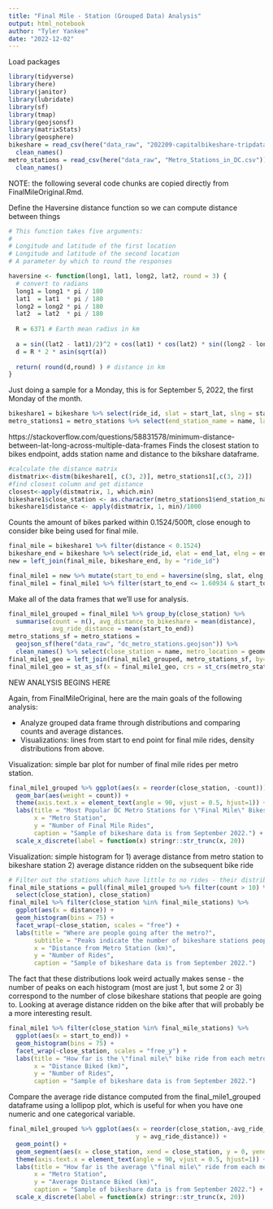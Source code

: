 ```yaml
---
title: "Final Mile - Station (Grouped Data) Analysis"
output: html_notebook
author: "Tyler Yankee"
date: "2022-12-02"
---
```


Load packages
```r
library(tidyverse)
library(here)
library(janitor)
library(lubridate)
library(sf)
library(tmap)
library(geojsonsf)
library(matrixStats)
library(geosphere)
bikeshare = read_csv(here("data_raw", "202209-capitalbikeshare-tripdata.zip")) %>%
  clean_names()
metro_stations = read_csv(here("data_raw", "Metro_Stations_in_DC.csv")) %>%
  clean_names()
```

NOTE: the following several code chunks are copied directly from FinalMileOriginal.Rmd.

Define the Haversine distance function so we can compute distance between things
```r
# This function takes five arguments:
# 
# Longitude and latitude of the first location
# Longitude and latitude of the second location
# A parameter by which to round the responses

haversine <- function(long1, lat1, long2, lat2, round = 3) {
  # convert to radians
  long1 = long1 * pi / 180
  lat1  = lat1  * pi / 180
  long2 = long2 * pi / 180
  lat2  = lat2  * pi / 180
  
  R = 6371 # Earth mean radius in km
  
  a = sin((lat2 - lat1)/2)^2 + cos(lat1) * cos(lat2) * sin((long2 - long1)/2)^2
  d = R * 2 * asin(sqrt(a))
  
  return( round(d,round) ) # distance in km
}
```

Just doing a sample for a Monday, this is for September 5, 2022, the first Monday of the month.
```r
bikeshare1 = bikeshare %>% select(ride_id, slat = start_lat, slng = start_lng) %>% na.omit() 
metro_stations1 = metro_stations %>% select(end_station_name = name, lat = y, lng = x) %>% na.omit()
```

https://stackoverflow.com/questions/58831578/minimum-distance-between-lat-long-across-multiple-data-frames
Finds the closest station to bikes endpoint, adds station name and distance to the bikshare dataframe.

```r
#calculate the distance matrix
distmatrix<-distm(bikeshare1[, c(3, 2)], metro_stations1[,c(3, 2)])
#find closest column and get distance
closest<-apply(distmatrix, 1, which.min)
bikeshare1$close_station <- as.character(metro_stations1$end_station_name[closest])
bikeshare1$distance <- apply(distmatrix, 1, min)/1000
```

Counts the amount of bikes parked within 0.1524/500ft, close enough to consider bike being used for final mile.
```r
final_mile = bikeshare1 %>% filter(distance < 0.1524) 
bikeshare_end = bikeshare %>% select(ride_id, elat = end_lat, elng = end_lng)
new = left_join(final_mile, bikeshare_end, by = "ride_id")
```

```r
final_mile1 = new %>% mutate(start_to_end = haversine(slng, slat, elng, elat))
final_mile1 = final_mile1 %>% filter(start_to_end <= 1.60934 & start_to_end != 0) %>% select(ride_id, close_station, distance, start_to_end)
```

Make all of the data frames that we'll use for analysis.
```r
final_mile1_grouped = final_mile1 %>% group_by(close_station) %>% 
  summarise(count = n(), avg_distance_to_bikeshare = mean(distance), 
            avg_ride_distance = mean(start_to_end))
metro_stations_sf = metro_stations = 
  geojson_sf(here("data_raw", "dc_metro_stations.geojson")) %>%
  clean_names() %>% select(close_station = name, metro_location = geometry)
final_mile1_geo = left_join(final_mile1_grouped, metro_stations_sf, by="close_station")
final_mile1_geo = st_as_sf(x = final_mile1_geo, crs = st_crs(metro_stations_sf))
```

NEW ANALYSIS BEGINS HERE

Again, from FinalMileOriginal, here are the main goals of the following analysis:

* Analyze grouped data frame through distributions and comparing counts and average distances.
* Visualizations: lines from start to end point for final mile rides, density distributions from above.

Visualization: simple bar plot for number of final mile rides per metro station.
```r
final_mile1_grouped %>% ggplot(aes(x = reorder(close_station, -count))) + 
  geom_bar(aes(weight = count)) +
  theme(axis.text.x = element_text(angle = 90, vjust = 0.5, hjust=1)) +
  labs(title = "Most Popular DC Metro Stations for \"Final Mile\" Bikeshare Rides", 
       x = "Metro Station", 
       y = "Number of Final Mile Rides",
       caption = "Sample of bikeshare data is from September 2022.") +
  scale_x_discrete(label = function(x) stringr::str_trunc(x, 20))
```

Visualization: simple histogram for 
1) average distance from metro station to bikeshare station 
2) average distance ridden on the subsequent bike ride
```r
# Filter out the stations which have little to no rides - their distributions are garbage
final_mile_stations = pull(final_mile1_grouped %>% filter(count > 10) %>%
  select(close_station), close_station)
final_mile1 %>% filter(close_station %in% final_mile_stations) %>% 
  ggplot(aes(x = distance)) + 
  geom_histogram(bins = 75) +
  facet_wrap(~close_station, scales = "free") +
  labs(title = "Where are people going after the metro?",
       subtitle = "Peaks indicate the number of bikeshare stations people are going to and how far away they are",
       x = "Distance from Metro Station (km)",
       y = "Number of Rides",
       caption = "Sample of bikeshare data is from September 2022.")
```

The fact that these distributions look weird actually makes sense - the number of peaks on each histogram (most are just 1, but some 2 or 3) correspond to the number of close bikeshare stations that people are going to. Looking at average distance ridden on the bike after that will probably be a more interesting result.

```r
final_mile1 %>% filter(close_station %in% final_mile_stations) %>% 
  ggplot(aes(x = start_to_end)) + 
  geom_histogram(bins = 75) +
  facet_wrap(~close_station, scales = "free_y") +
  labs(title = "How far is the \"final mile\" bike ride from each metro station?",
       x = "Distance Biked (km)",
       y = "Number of Rides",
       caption = "Sample of bikeshare data is from September 2022.")
```

Compare the average ride distance computed from the final_mile1_grouped dataframe using a lollipop plot, which is useful for when you have one numeric and one categorical variable.
```r
final_mile1_grouped %>% ggplot(aes(x = reorder(close_station,-avg_ride_distance), 
                                   y = avg_ride_distance)) +
  geom_point() +
  geom_segment(aes(x = close_station, xend = close_station, y = 0, yend = avg_ride_distance)) +
  theme(axis.text.x = element_text(angle = 90, vjust = 0.5, hjust=1)) +
  labs(title = "How far is the average \"final mile\" ride from each metro station?", 
       x = "Metro Station", 
       y = "Average Distance Biked (km)",
       caption = "Sample of bikeshare data is from September 2022.") +
  scale_x_discrete(label = function(x) stringr::str_trunc(x, 20))
```

